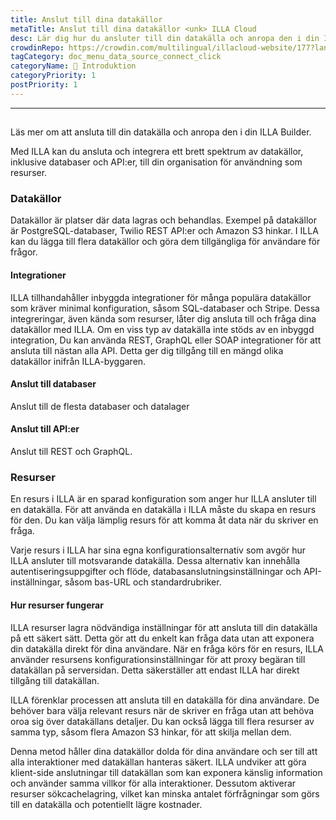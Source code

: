 ```yaml
---
title: Anslut till dina datakällor
metaTitle: Anslut till dina datakällor <unk> ILLA Cloud
desc: Lär dig hur du ansluter till din datakälla och anropa den i din ILLA Builder för att komma åt och manipulera data i dina program.
crowdinRepo: https://crowdin.com/multilingual/illacloud-website/177?languages=sv&filter=basic&value=0
tagCategory: doc_menu_data_source_connect_click
categoryName: 👋 Introduktion
categoryPriority: 1
postPriority: 1
---
```


* * *

## <h2 hidden>Anslut till dina datakällor (Åtgärd)</h2>

Läs mer om att ansluta till din datakälla och anropa den i din ILLA Builder.

Med ILLA kan du ansluta och integrera ett brett spektrum av datakällor, inklusive databaser och API:er, till din organisation för användning som resurser.

### Datakällor

Datakällor är platser där data lagras och behandlas. Exempel på datakällor är PostgreSQL-databaser, Twilio REST API:er och Amazon S3 hinkar. I ILLA kan du lägga till flera datakällor och göra dem tillgängliga för användare för frågor.

#### Integrationer

ILLA tillhandahåller inbyggda integrationer för många populära datakällor som kräver minimal konfiguration, såsom SQL-databaser och Stripe. Dessa integreringar, även kända som resurser, låter dig ansluta till och fråga dina datakällor med ILLA. Om en viss typ av datakälla inte stöds av en inbyggd integration, Du kan använda REST, GraphQL eller SOAP integrationer för att ansluta till nästan alla API. Detta ger dig tillgång till en mängd olika datakällor inifrån ILLA-byggaren.

#### Anslut till databaser

Anslut till de flesta databaser och datalager

#### Anslut till API:er

Anslut till REST och GraphQL.

### Resurser

En resurs i ILLA är en sparad konfiguration som anger hur ILLA ansluter till en datakälla. För att använda en datakälla i ILLA måste du skapa en resurs för den. Du kan välja lämplig resurs för att komma åt data när du skriver en fråga.

Varje resurs i ILLA har sina egna konfigurationsalternativ som avgör hur ILLA ansluter till motsvarande datakälla. Dessa alternativ kan innehålla autentiseringsuppgifter och flöde, databasanslutningsinställningar och API-inställningar, såsom bas-URL och standardrubriker.

#### Hur resurser fungerar

ILLA resurser lagra nödvändiga inställningar för att ansluta till din datakälla på ett säkert sätt. Detta gör att du enkelt kan fråga data utan att exponera din datakälla direkt för dina användare. När en fråga körs för en resurs, ILLA använder resursens konfigurationsinställningar för att proxy begäran till datakällan på serversidan. Detta säkerställer att endast ILLA har direkt tillgång till datakällan.

ILLA förenklar processen att ansluta till en datakälla för dina användare. De behöver bara välja relevant resurs när de skriver en fråga utan att behöva oroa sig över datakällans detaljer. Du kan också lägga till flera resurser av samma typ, såsom flera Amazon S3 hinkar, för att skilja mellan dem.

Denna metod håller dina datakällor dolda för dina användare och ser till att alla interaktioner med datakällan hanteras säkert. ILLA undviker att göra klient-side anslutningar till datakällan som kan exponera känslig information och använder samma villkor för alla interaktioner. Dessutom aktiverar resurser sökcachelagring, vilket kan minska antalet förfrågningar som görs till en datakälla och potentiellt lägre kostnader.
